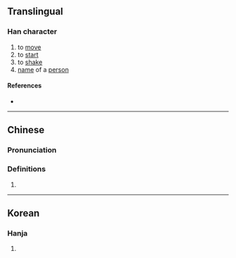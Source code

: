 {{character info}}
==Translingual==

===Han character===
{{Han char|rn=9|rad=人|as=06|sn=8|four=21291|canj=OYMF|ids=⿰亻尗}}

# to [[move]]
# to [[start]]
# to [[shake]]
# [[name]] of a [[person]]

====References====
* {{Han ref|kx=0102.291|dkj=00620|hdz=10147.050|uh=3450|ud=13392}}

----

==Chinese==
{{zh-forms}}

===Pronunciation===
{{zh-pron
|m=shū
|c=suk1
|mc=
|oc=
|ma=
|cat=v,pn
}}

===Definitions===
{{zh-hanzi}}

# {{rfdef|zh}}

----

==Korean==

===Hanja===
{{ko-hanja|숙}}

# {{rfdef|ko|sort=人06}}
